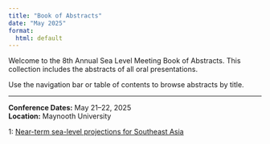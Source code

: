 ```yaml
---
title: "Book of Abstracts"
date: "May 2025"
format:
  html: default
---
```


Welcome to the 8th Annual Sea Level Meeting Book of Abstracts. This collection includes the abstracts of all oral presentations.

Use the navigation bar or table of contents to browse abstracts by title.

---

**Conference Dates:** May 21–22, 2025  
**Location:** Maynooth University

1: [Near-term sea-level projections for Southeast Asia](file:///Users/niamhcahill/Documents/GitHub/SeaLevelMeeting/docs/abstracts/abstract1.html)
